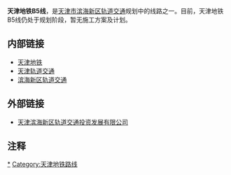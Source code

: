 {{TJ Future infrastructure}}

'''天津地铁B5线'''，是[[天津市|天津市]][[滨海新区轨道交通|滨海新区轨道交通]]规划中的线路之一。目前，天津地铁B5线仍处于规划阶段，暂无施工方案及计划。

== 内部链接 ==
* [[天津地铁|天津地铁]]
* [[天津轨道交通|天津轨道交通]]
* [[滨海新区轨道交通|滨海新区轨道交通]]

== 外部链接 ==
* [https://web.archive.org/web/20121209022050/http://mc.bhcig.com/ 天津滨海新区轨道交通投资发展有限公司]

== 注释 ==
<div class="references-small">
<references />
</div>

{{天津轨道交通线路}}
{{CN-trans-stub}}

[[Category:天津地铁B5线|*]]
[[Category:天津地铁路线|Category:天津地铁路线]]
